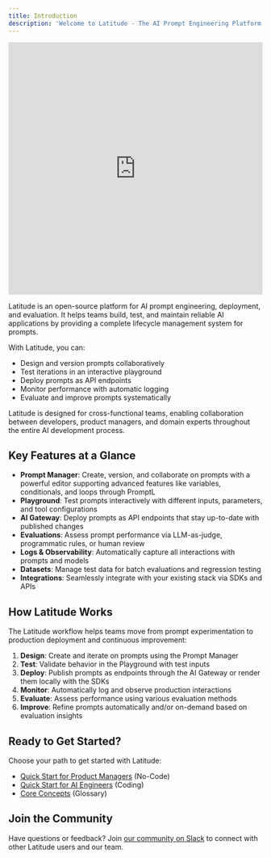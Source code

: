 ```yaml
---
title: Introduction
description: 'Welcome to Latitude - The AI Prompt Engineering Platform'
---
```


<iframe
  width='100%'
  height='500px'
  src='https://www.youtube.com/embed/G-0Kq9Dt-8c?si=nk-uC236BOe1Vx0a'
  title='Latitude Platform Overview'
  frameborder='0'
  allow='accelerometer; autoplay; clipboard-write; encrypted-media; gyroscope; picture-in-picture; web-share'
  referrerpolicy='strict-origin-when-cross-origin'
  allowfullscreen
></iframe>

Latitude is an open-source platform for AI prompt engineering, deployment, and evaluation. It helps teams build, test, and maintain reliable AI applications by providing a complete lifecycle management system for prompts.

With Latitude, you can:

- Design and version prompts collaboratively
- Test iterations in an interactive playground
- Deploy prompts as API endpoints
- Monitor performance with automatic logging
- Evaluate and improve prompts systematically

Latitude is designed for cross-functional teams, enabling collaboration between developers, product managers, and domain experts throughout the entire AI development process.

## Key Features at a Glance

- **Prompt Manager**: Create, version, and collaborate on prompts with a powerful editor supporting advanced features like variables, conditionals, and loops through PromptL
- **Playground**: Test prompts interactively with different inputs, parameters, and tool configurations
- **AI Gateway**: Deploy prompts as API endpoints that stay up-to-date with published changes
- **Evaluations**: Assess prompt performance via LLM-as-judge, programmatic rules, or human review
- **Logs & Observability**: Automatically capture all interactions with prompts and models
- **Datasets**: Manage test data for batch evaluations and regression testing
- **Integrations**: Seamlessly integrate with your existing stack via SDKs and APIs

## How Latitude Works

The Latitude workflow helps teams move from prompt experimentation to production deployment and continuous improvement:

1. **Design**: Create and iterate on prompts using the Prompt Manager
2. **Test**: Validate behavior in the Playground with test inputs
3. **Deploy**: Publish prompts as endpoints through the AI Gateway or render them locally with the SDKs
4. **Monitor**: Automatically log and observe production interactions
5. **Evaluate**: Assess performance using various evaluation methods
6. **Improve**: Refine prompts automatically and/or on-demand based on evaluation insights

## Ready to Get Started?

Choose your path to get started with Latitude:

- [Quick Start for Product Managers](/guides/getting-started/quick-start-pm) (No-Code)
- [Quick Start for AI Engineers](/guides/getting-started/quick-start-dev) (Coding)
- [Core Concepts](/guides/getting-started/core-concepts) (Glossary)

## Join the Community

Have questions or feedback? Join [our community on Slack](https://join.slack.com/t/trylatitude/shared_invite/zt-2vlnnz3xi-mO1DArzBX0lTJJBATVhR7w) to connect with other Latitude users and our team.
